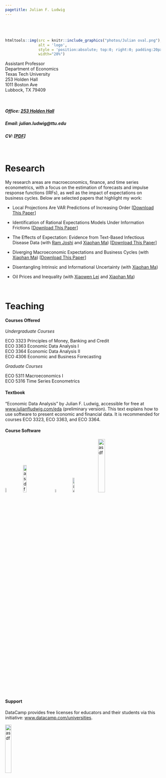 ```yaml
---
pagetitle: Julian F. Ludwig
---
```






###### $~$

```r
htmltools::img(src = knitr::include_graphics("photos/Julian oval.png"),
               alt = 'logo',
               style = 'position:absolute; top:0; right:0; padding:20px;',
               width="28%")
```




Assistant Professor \
Department of Economics \
Texas Tech University \
253 Holden Hall \
1011 Boston Ave \
Lubbock, TX 79409

<br>

##### Office: [253 Holden Hall](http://www.ttu.edu/map/?b=Holden%20Hall){target="_blank"}

##### Email: julian.ludwig@ttu.edu

##### CV: [[PDF](cv/CV Ludwig.pdf){target="_blank"}]


<br>


# Research

My research areas are macroeconomics, finance, and time series econometrics, with a focus on the estimation of forecasts and impulse response functions (IRFs), as well as the impact of expectations on business cycles. Below are selected papers that highlight my work:

- Local Projections Are VAR Predictions of Increasing Order [[Download This Paper](https://papers.ssrn.com/sol3/abstract_id=4882149){target="_blank"}]

- Identification of Rational Expectations Models Under Information Frictions [[Download This Paper](research/Ludwig ID of RE Models under IF.pdf){target="_blank"}]

- The Effects of Expectation: Evidence from Text-Based Infectious Disease Data (with [Ram Joshi](https://www.linkedin.com/in/ram-joshi-694b09158/){target="_blank"} and [Xiaohan Ma](https://sites.google.com/view/xiaohanma){target="_blank"}) [[Download This Paper](https://ssrn.com/abstract=4844096){target="_blank"}]

- Diverging Macroeconomic Expectations and Business Cycles (with [Xiaohan Ma](https://sites.google.com/view/xiaohanma){target="_blank"}) [[Download This Paper](https://ssrn.com/abstract=4739011){target="_blank"}]

- Disentangling Intrinsic and Informational Uncertainty (with [Xiaohan Ma](https://sites.google.com/view/xiaohanma){target="_blank"})

- Oil Prices and Inequality (with [Xiaowen Lei](https://sites.google.com/site/lysfxiaowen/home){target="_blank"} and [Xiaohan Ma](https://sites.google.com/view/xiaohanma){target="_blank"})



$~$

# Teaching

#### Courses Offered

*Undergraduate Courses*

ECO 3323 Principles of Money, Banking and Credit \
ECO 3363 Economic Data Analysis I \
ECO 3364 Economic Data Analysis II \
ECO 4306 Economic and Business Forecasting \

*Graduate Courses*

ECO 5311 Macroeconomics I \
ECO 5316 Time Series Econometrics


#### Textbook

"Economic Data Analysis" by Julian F. Ludwig, accessible for free at [www.julianfludwig.com/eda](https://www.julianfludwig.com/eda){target="_blank"} (preliminary version). This text explains how to use software to present economic and financial data. It is recommended for courses ECO 3323, ECO 3363, and ECO 3364.


#### Course Software

[![asdf](icons/blackboard.png){width=6%}](https://ttu.blackboard.com/){target="_blank"}
&nbsp; &nbsp;&nbsp;&nbsp;
[![asdf](icons/datacamp.png){width=15%}](https://app.datacamp.com/learn/){target="_blank"}
&nbsp; &nbsp;&nbsp;&nbsp;
[![asdf](icons/r.png){width=5%}](https://www.r-project.org/){target="_blank"}
&nbsp; &nbsp;&nbsp;&nbsp;&nbsp;
[![asdf](icons/rstudio.png){width=11%}](https://posit.co/products/open-source/rstudio/){target="_blank"}
&nbsp; &nbsp;&nbsp;&nbsp;
[![asdf](icons/pearsonmylab.png){width=21%}](https://mlm.pearson.com/northamerica/myeconlab/){target="_blank"}



#### Support

DataCamp provides free licenses for educators and their students via this initiative: [www.datacamp.com/universities](https://www.datacamp.com/universities){target="_blank"}.

[![asdf](icons/datacampclassroom.png){width=20%}](https://www.datacamp.com/universities){target="_blank"}









